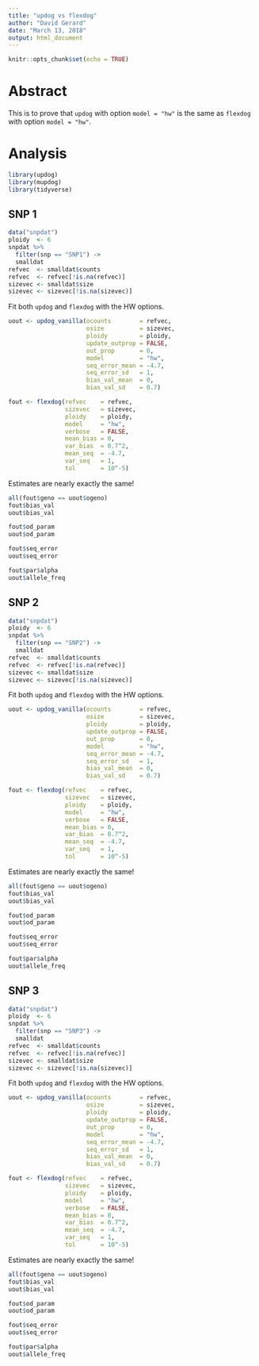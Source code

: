---
title: "updog vs flexdog"
author: "David Gerard"
date: "March 13, 2018"
output: html_document
---

```{r setup, include=FALSE}
knitr::opts_chunk$set(echo = TRUE)
```

# Abstract

This is to prove that `updog` with option `model = "hw"` is the same as `flexdog` with option `model = "hw"`.

# Analysis
```{r, message=FALSE}
library(updog)
library(mupdog)
library(tidyverse)
```

## SNP 1
```{r}
data("snpdat")
ploidy  <- 6
snpdat %>% 
  filter(snp == "SNP1") ->
  smalldat
refvec  <- smalldat$counts
refvec  <- refvec[!is.na(refvec)]
sizevec <- smalldat$size
sizevec <- sizevec[!is.na(sizevec)]
```

Fit both `updog` and `flexdog` with the HW options.
```{r}
uout <- updog_vanilla(ocounts        = refvec, 
                      osize          = sizevec, 
                      ploidy         = ploidy, 
                      update_outprop = FALSE, 
                      out_prop       = 0, 
                      model          = "hw", 
                      seq_error_mean = -4.7, 
                      seq_error_sd   = 1, 
                      bias_val_mean  = 0, 
                      bias_val_sd    = 0.7)

fout <- flexdog(refvec    = refvec, 
                sizevec   = sizevec, 
                ploidy    = ploidy, 
                model     = "hw",
                verbose   = FALSE, 
                mean_bias = 0,
                var_bias  = 0.7^2, 
                mean_seq  = -4.7, 
                var_seq   = 1,
                tol       = 10^-5)
```

Estimates are nearly exactly the same!
```{r}
all(fout$geno == uout$ogeno)
fout$bias_val
uout$bias_val

fout$od_param
uout$od_param

fout$seq_error
uout$seq_error

fout$par$alpha
uout$allele_freq
```

## SNP 2

```{r}
data("snpdat")
ploidy  <- 6
snpdat %>% 
  filter(snp == "SNP2") ->
  smalldat
refvec  <- smalldat$counts
refvec  <- refvec[!is.na(refvec)]
sizevec <- smalldat$size
sizevec <- sizevec[!is.na(sizevec)]
```

Fit both `updog` and `flexdog` with the HW options.
```{r}
uout <- updog_vanilla(ocounts        = refvec, 
                      osize          = sizevec, 
                      ploidy         = ploidy, 
                      update_outprop = FALSE, 
                      out_prop       = 0, 
                      model          = "hw", 
                      seq_error_mean = -4.7, 
                      seq_error_sd   = 1, 
                      bias_val_mean  = 0, 
                      bias_val_sd    = 0.7)

fout <- flexdog(refvec    = refvec, 
                sizevec   = sizevec, 
                ploidy    = ploidy, 
                model     = "hw",
                verbose   = FALSE, 
                mean_bias = 0,
                var_bias  = 0.7^2, 
                mean_seq  = -4.7, 
                var_seq   = 1,
                tol       = 10^-5)
```

Estimates are nearly exactly the same!
```{r}
all(fout$geno == uout$ogeno)
fout$bias_val
uout$bias_val

fout$od_param
uout$od_param

fout$seq_error
uout$seq_error

fout$par$alpha
uout$allele_freq
```

## SNP 3

```{r}
data("snpdat")
ploidy  <- 6
snpdat %>% 
  filter(snp == "SNP3") ->
  smalldat
refvec  <- smalldat$counts
refvec  <- refvec[!is.na(refvec)]
sizevec <- smalldat$size
sizevec <- sizevec[!is.na(sizevec)]
```

Fit both `updog` and `flexdog` with the HW options.
```{r}
uout <- updog_vanilla(ocounts        = refvec, 
                      osize          = sizevec, 
                      ploidy         = ploidy, 
                      update_outprop = FALSE, 
                      out_prop       = 0, 
                      model          = "hw", 
                      seq_error_mean = -4.7, 
                      seq_error_sd   = 1, 
                      bias_val_mean  = 0, 
                      bias_val_sd    = 0.7)

fout <- flexdog(refvec    = refvec, 
                sizevec   = sizevec, 
                ploidy    = ploidy, 
                model     = "hw",
                verbose   = FALSE, 
                mean_bias = 0,
                var_bias  = 0.7^2, 
                mean_seq  = -4.7, 
                var_seq   = 1,
                tol       = 10^-5)
```

Estimates are nearly exactly the same!
```{r}
all(fout$geno == uout$ogeno)
fout$bias_val
uout$bias_val

fout$od_param
uout$od_param

fout$seq_error
uout$seq_error

fout$par$alpha
uout$allele_freq
```


